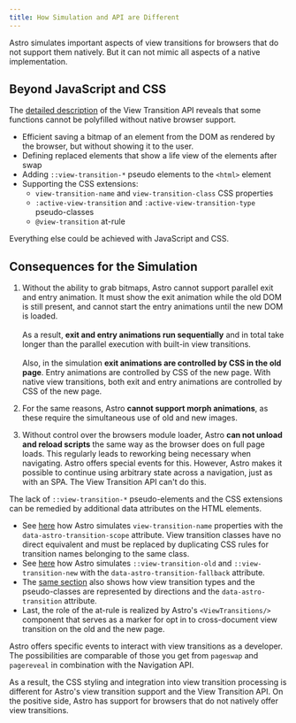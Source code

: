 ```yaml
---
title: How Simulation and API are Different
---
```


Astro simulates important aspects of view transitions for browsers that do not support them natively. But it can not mimic all aspects of a native implementation.

## Beyond JavaScript and CSS
The [detailed description](/jotter/api/details/) of the View Transition API reveals that some functions cannot be polyfilled without native browser support.
- Efficient saving a bitmap of an element from the DOM as rendered by the browser, but without showing it to the user.
- Defining replaced elements that show a life view of the elements after swap
- Adding `::view-transition-*` pseudo elements to the `<html>` element
- Supporting the CSS extensions:
  - `view-transition-name` and `view-transition-class` CSS properties
  - `:active-view-transition` and `:active-view-transition-type` pseudo-classes
  - `@view-transition` at-rule

[^1]: html2canvas might be a candidate for some limited ability to capture images.

Everything else could be achieved with JavaScript and CSS.

## Consequences for the Simulation


1. Without the ability to grab bitmaps, Astro cannot support parallel exit and entry animation. It must show the exit animation while the old DOM is still present, and cannot start the entry animations until the new DOM is loaded. \
\
As a result, **exit and entry animations run sequentially** and in total take longer  than the parallel execution with built-in view transitions. \
\
Also, in the simulation **exit animations are controlled by CSS in the old page**. Entry animations are controlled by CSS of the new page. With native view transitions, both exit and entry animations are controlled by CSS of the new page.


2. For the same reasons, Astro **cannot support morph animations**, as these require the simultaneous use of old and new images.

3. Without control over the browsers module loader, Astro **can not unload and reload scripts** the same way as the browser does on full page loads. This regularly leads to reworking being necessary when navigating. Astro offers special events for this. However, Astro makes it possible to continue using arbitrary state across a navigation, just as with an SPA. The View Transition API can't do this.

The lack of `::view-transition-*` pseudo-elements and the CSS extensions can be remedied by additional data attributes on the HTML elements.


* See [here](/jotter/astro/directives/#transitionname) how Astro simulates `view-transition-name` properties with the  `data-astro-transition-scope` attribute. View transition classes have no direct equivalent and must be replaced by duplicating CSS rules for transition names belonging to the same class.
* See [here](/jotter/astro/directives/#transitionanimate) how Astro simulates `::view-transition-old` and `::view-transition-new` with the `data-astro-transition-fallback` attribute.
* The [same section](/jotter/astro/directives/#transitionanimate) also shows how view transition types and the pseudo-classes are represented by directions and the `data-astro-transition` attribute.
* Last, the role of the at-rule is realized by Astro's `<ViewTransitions/>` component that serves as a marker for opt in to cross-document view transition on the old and the new page.


Astro offers specific events to interact with view transitions as a developer. The possibilities  are comparable of those you get from `pageswap` and `pagereveal` in combination with the Navigation API.

As a result, the CSS styling and integration into view transition processing is different for Astro's view transition support and the View Transition API. On the positive side, Astro has support for browsers that do not natively offer view transitions.

